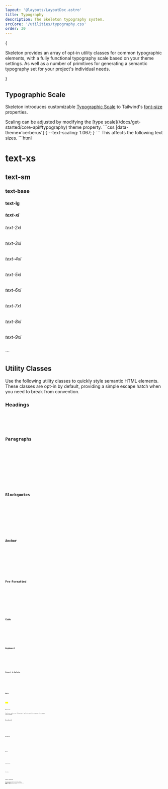 ```yaml
---
layout: '@layouts/LayoutDoc.astro'
title: Typography
description: The Skeleton typography system.
srcCore: '/utilities/typography.css'
order: 30
---
```







{

<p class="text-xl">
	Skeleton provides an array of opt-in utility classes for common typographic elements, with a fully functional typography scale based on
	your theme settings. As well as a number of primitives for generating a semantic typography set for your project's individual needs.
</p>

}

## Typographic Scale

Skeleton introduces customizable [Typographic Scale](https://designcode.io/typographic-scales) to Tailwind's [font-size](https://tailwindcss.com/docs/font-size) properties.

<Preview client:load>
	<Fragment slot="preview">
		<ExampleTypescale client:visible />
	</Fragment>
	<Fragment slot="code">
		<div class="space-y-4">
			Scaling can be adjusted by modifying the [type scale](/docs/get-started/core-api#typography) theme property.
			```css
			[data-theme='cerberus'] {
				--text-scaling: 1.067;
			}
			```
			This affects the following text sizes.
			```html
			<h1 class="text-xs">text-xs</h1>
			<h2 class="text-sm">text-sm</h2>
			<h3 class="text-base">text-base</h3>
			<h4 class="text-lg">text-lg</h4>
			<h5 class="text-xl">text-xl</h5>
			<h6 class="text2-2xl">text-2xl</h6>
			<h6 class="text3-3xl">text-3xl</h6>
			<h6 class="text4-4xl">text-4xl</h6>
			<h6 class="text5-5xl">text-5xl</h6>
			<h6 class="text6-6xl">text-6xl</h6>
			<h6 class="text7-7xl">text-7xl</h6>
			<h6 class="text8-8xl">text-8xl</h6>
			<h6 class="text9-9xl">text-9xl</h6>
			```
		</div>
	</Fragment>
</Preview>

## Utility Classes

Use the following utility classes to quickly style semantic HTML elements. These classes are opt-in by default, providing a simple escape hatch when you need to break from convention.

### Headings

<Preview client:load>
	<Fragment slot="preview">
		<Headings />
	</Fragment>
	<Fragment slot="code">
		<Code code={HeadingsRaw} lang="astro" />
	</Fragment>
</Preview>

### Paragraphs

<Preview client:load>
	<Fragment slot="preview">
		<Paragraphs />
	</Fragment>
	<Fragment slot="code">
		<Code code={ParagraphsRaw} lang="astro" />
	</Fragment>
</Preview>

### Blockquotes

<Preview client:load>
	<Fragment slot="preview">
		<Blockquotes />
	</Fragment>
	<Fragment slot="code">
		<Code code={BlockquotesRaw} lang="astro" />
	</Fragment>
</Preview>

### Anchor

<Preview client:load>
	<Fragment slot="preview">
		<Anchors />
	</Fragment>
	<Fragment slot="code">
		<Code code={AnchorsRaw} lang="astro" />
	</Fragment>
</Preview>

### Pre-Formatted

<Preview client:load>
	<Fragment slot="preview">
		<Pre />
	</Fragment>
	<Fragment slot="code">
		<Code code={PreRaw} lang="astro" />
	</Fragment>
</Preview>

### Code

<Preview client:load>
	<Fragment slot="preview">
		<CodeTag />
	</Fragment>
	<Fragment slot="code">
		<Code code={CodeTagRaw} lang="astro" />
	</Fragment>
</Preview>

### Keyboard

<Preview client:load>
	<Fragment slot="preview">
		<Keyboard />
	</Fragment>
	<Fragment slot="code">
		<Code code={KeyboardRaw} lang="astro" />
	</Fragment>
</Preview>

### Insert & Delete

<Preview client:load>
	<Fragment slot="preview">
		<InsDel />
	</Fragment>
	<Fragment slot="code">
		<Code code={InsDelRaw} lang="astro" />
	</Fragment>
</Preview>

### Mark

<Preview client:load>
	<Fragment slot="preview">
		<Mark />
	</Fragment>
	<Fragment slot="code">
		<Code code={MarkRaw} lang="astro" />
	</Fragment>
</Preview>
## Lists

Skeleton defers to Tailwind's built-in utility classes for common list styles.

### Unordered

<Preview client:load>
	<Fragment slot="preview">
		<ListUnordered />
	</Fragment>
	<Fragment slot="code">
		<Code code={ListUnorderedRaw} lang="astro" />
	</Fragment>
</Preview>

### Ordered

<Preview client:load>
	<Fragment slot="preview">
		<ListOrdered />
	</Fragment>
	<Fragment slot="code">
		<Code code={ListOrderedRaw} lang="astro" />
	</Fragment>
</Preview>

### Basic

<Preview client:load>
	<Fragment slot="preview">
		<ListBasic />
	</Fragment>
	<Fragment slot="code">
		<Code code={ListBasicRaw} lang="astro" />
	</Fragment>
</Preview>

### Description

<Preview client:load>
	<Fragment slot="preview">
		<ListDesc />
	</Fragment>
	<Fragment slot="code">
		<Code code={ListDescRaw} lang="astro" />
	</Fragment>
</Preview>

### Navigation

<Preview client:load>
	<Fragment slot="preview">
		<ListNav />
	</Fragment>
	<Fragment slot="code">
		<Code code={ListNavRaw} lang="astro" />
	</Fragment>
</Preview>

## Semantic Typography

When working with your designers, they may craft a semantic typography set for your project. To handle this, we recommend implementing [custom presets](/docs/design/presets#custom-presets) that mix CSS primitives with semantic HTML elements to replicate all desired styles. Feel free to use the boilerplate below, adding each style to your global stylesheet.

<Preview client:load>
	<Fragment slot="preview">
		<ExampleSemantic client:visible />
	</Fragment>
	<Fragment slot="code">
		<Code code={ExampleSemanticRaw} lang="svelte" />
	</Fragment>
</Preview>
